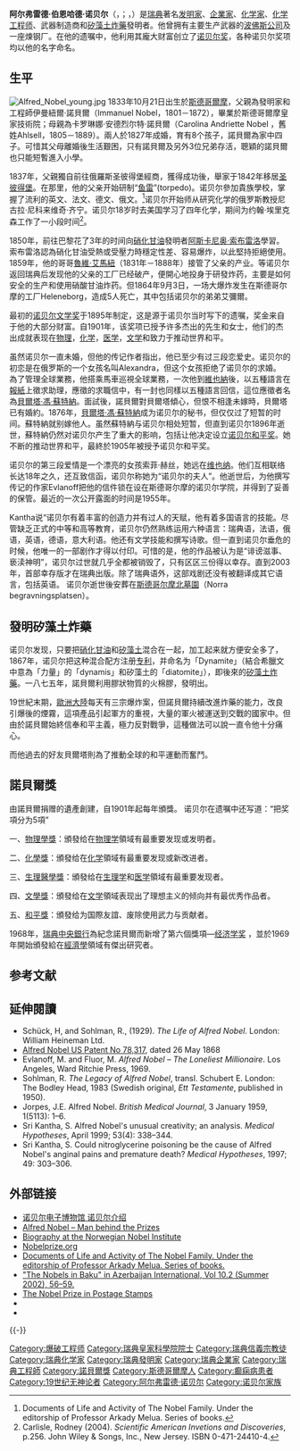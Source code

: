 {{redirect|諾貝爾}} 
{{NoteTA
|G1=Chemistry
|1=zh-cn:阿尔弗雷德; zh-hk:阿佛烈; zh-tw:阿佛烈;
}}
{{Refimprove |time=2009-08-01T08:05:00+00:00 }}
{{RoughTranslation}}
{{Infobox Celebrity
| 前綴尊稱     = 炸藥之父
| 後綴尊稱     = 
| name = 阿尔弗雷德·诺贝尔<br />Alfred Nobel
| image = AlfredNobel_adjusted.jpg
| image_size = 270px
| nationality = {{SWE}}
| birth_date = {{birth date|df=yes|1833|10|21}}
| birth_place = {{SWE}}[[斯德哥爾摩|斯德哥爾摩]]
| death_date = {{death date and age|df=yes|1896|12|10|1833|10|21}}
| death_place = {{flagicon|KIT}} [[義大利王國_(1861年－1946年)|義大利]][[聖雷莫|聖雷莫]]
| resting_place = {{SWE}}[[斯德哥爾摩北墓園|斯德哥爾摩北墓園]]
| resting_place_coordinates = {{Coord|59|21|24.52|N|18|1|9.43|E|region:SE_type:landmark|}}
| parents = {{tsl|en|Immanuel Nobel|艾馬紐·諾貝爾}}<br>卡罗琳娜·安德烈尔特·諾貝爾
| relatives = {{tsl|en|Robert Nobel|羅伯特·諾貝爾}}（大哥）<br>{{tsl|en|Ludvig Nobel|路德維希·諾貝爾}}（二哥）
| occupation = [[发明家|发明家]]<br>[[企業家|企業家]]<br>[[化学家|化学家]]<br>[[化学工程师|化学工程师]]
| known_for = [[矽藻土炸药|矽藻土炸药]]发明者<br />[[诺贝尔奖|诺贝尔奖]]创立者
| 语言 = [[瑞典语|瑞典语]]、[[法语|法语]]、[[英语|英语]]、[[俄语|俄语]]、[[意大利语|意大利语]]、[[德语|德语]]
| signature = Alfred Nobel Signature.svg
}}
'''阿尔弗雷德·伯恩哈德·诺贝尔'''（{{lang-sv|'''Alfred Bernhard Nobel'''}}，{{IPAc-en|n|oʊ|ˈ|b|ɛ|l}}；{{IPA-sv|ˈalfrɛd nʊˈbɛlː|lang|sv-Alfred_Nobel.ogg}}，{{bd|1833年|10月21日|1896年|12月10日|catIdx=Nobel, Alfred}}）是[[瑞典|瑞典]]著名[[发明家|发明家]]、[[企業家|企業家]]、[[化学家|化学家]]、[[化学工程师|化学工程师]]、武器制造商和[[矽藻土炸藥|矽藻土炸藥]]發明者。他曾拥有主要生产武器的[[波佛斯公司|波佛斯公司]]及一座煉钢厂。在他的遗嘱中，他利用其龐大财富创立了[[诺贝尔奖|诺贝尔奖]]，各种诺贝尔奖项均以他的名字命名。

== 生平 ==
[[File:Alfred_Nobel_young.jpg|thumb]]
1833年10月21日出生於[[斯德哥爾摩|斯德哥爾摩]]，父親為發明家和工程師伊曼紐爾·諾貝爾（Immanuel Nobel，1801－1872），畢業於斯德哥爾摩皇家技術院；母親為卡罗琳娜·安德烈尔特·諾貝爾（Carolina Andriette Nobel ，舊姓Ahlsell，1805－1889）{{r|Brit1}}。兩人於1827年成婚，育有8个孩子，諾貝爾為家中四子。可惜其父母離婚後生活艱困，只有諾貝爾及另外3位兄弟存活，聰穎的諾貝爾也只能短暫進入小學。

1837年，父親獨自前往俄羅斯圣彼得堡經商，獲得成功後，舉家于1842年移居[[圣彼得堡|圣彼得堡]]。在那里，他的父亲开始研制“[[鱼雷|鱼雷]]”(torpedo)。诺贝尔參加貴族學校，掌握了流利的英文、法文、德文、俄文。<ref>Documents of Life and Activity of The Nobel Family. Under the editorship of Professor Arkady Melua. Series of books.</ref>诺贝尔开始师从研究化学的俄罗斯教授尼古拉·尼科来维奇·齐宁。诺贝尔18岁时去美国学习了四年化学，期间为约翰·埃里克森工作了一小段时间<ref>Carlisle, Rodney (2004). ''Scientific American Invetions and Discoveries'', p.256. John Wiley & Songs, Inc., New Jersey. ISBN 0-471-24410-4.</ref>。

1850年，前往巴黎花了3年的时间向[[硝化甘油|硝化甘油]]發明者[[阿斯卡尼奥·索布雷洛|阿斯卡尼奥·索布雷洛]]學習。索布雷洛認為硝化甘油受熱或受壓力時穩定性差、容易爆炸，以此堅持拒絕使用。1859年，他的哥哥[[魯維·艾馬紐|魯維·艾馬紐]]（1831年－1888年）接管了父亲的产业。等诺贝尔返回瑞典后发现他的父亲的工厂已经破产，便開心地投身于研發炸药，主要是如何安全的生产和使用硝酸甘油炸药。但1864年9月3日，一场大爆炸发生在斯德哥尔摩的工厂Heleneborg，造成5人死亡，其中包括诺贝尔的弟弟艾彌爾。

最初的[[诺贝尔文学奖|诺贝尔文学奖]]于1895年制定，这是源于诺贝尔当时写下的遗嘱，奖金来自于他的大部分财富。自1901年，该奖项已授予许多杰出的先生和女士，他们的杰出成就表现在[[物理|物理]]，[[化学|化学]]，[[医学|医学]]，[[文学|文学]]和致力于推动世界和平。 

虽然诺贝尔一直未婚，但他的传记作者指出，他已至少有过三段恋爱史。诺贝尔的初恋是在俄罗斯的一个女孩名叫Alexandra，但这个女孩拒绝了诺贝尔的求婚。 為了管理全球業務，他搭乘馬車巡視全球業務，一次他到[[維也納|維也納]]後，以五種語言在[[報紙|報紙]]上徵求助理，應徵的求職信中，有一封也同樣以五種語言回信，這位應徵者名為[[貝爾塔·馮·蘇特納|貝爾塔·馮·蘇特納]]。面試後，諾貝爾對貝爾塔傾心，但恨不相逢未嫁時，貝爾塔已有婚約。1876年，[[貝爾塔·馮·蘇特納|貝爾塔·馮·蘇特納]]成为诺贝尔的秘书，但仅仅过了短暂的时间。蘇特納就别嫁他人。虽然蘇特納与诺贝尔相处短暂，但直到诺贝尔1896年逝世，蘇特納仍然对诺贝尔产生了重大的影响，包括让他决定设立[[诺贝尔和平奖|诺贝尔和平奖]]。她不断的推动世界和平，最終於1905年被授予诺贝尔和平奖。

诺贝尔的第三段爱情是一个漂亮的女孩索菲·赫丝，她远在[[维也纳|维也纳]]。他们互相联络长达18年之久，还互致信函，诺贝尔称她为“诺贝尔的夫人”。他逝世后，为他撰写传记的作家Evlanoff把他的信件锁在设在斯德哥尔摩的诺贝尔学院，并得到了妥善的保管。最近的一次公开露面的时间是1955年。

Kantha说“诺贝尔有着丰富的创造力并有过人的天赋，他有着多国语言的技能。尽管缺乏正式的中等和高等教育，诺贝尔仍然熟练运用六种语言：瑞典语，法语，俄语，英语，德语，意大利语。他还有文学技能和撰写诗歌。但一直到诺贝尔垂危的时候，他唯一的一部剧作才得以付印。可惜的是，他的作品被认为是“诽谤滋事、亵渎神明”，诺贝尔过世就几乎全都被销毁了，只有区区三份得以幸存。直到2003年，首部幸存版才在瑞典出版。除了瑞典语外，这部戏剧还没有被翻译成其它语言，包括英语。
诺贝尔逝世後安葬在[[斯德哥尔摩北墓園|斯德哥尔摩北墓園]]（Norra begravningsplatsen）。

== 發明矽藻土炸藥 ==
{{main|矽藻土炸藥}}
{{Unreferencedsect|time=2012-11-12T05:52:22+00:00}}
诺贝尔发现，只要把[[硝化甘油|硝化甘油]]和[[矽藻土|矽藻土]]混合在一起，加工起来就方便安全多了，1867年，诺贝尔把这种混合配方注册[[专利|专利]]，并命名为「Dynamite」（結合希臘文中意為「力量」的「dynamis」和矽藻土的「diatomite」），即後來的[[矽藻土炸藥|矽藻土炸藥]]。一八七五年，諾貝爾利用膠狀物質的火棉膠，發明出{{link-en|葛里炸药|Gelignite}}。

19世紀末期，[[歐洲大陸|歐洲大陸]]每天有三宗爆炸案，但諾貝爾持續改進炸藥的能力，改良引爆後的煙霧，這項產品引起軍方的重視，大量的軍火被運送到交戰的國家中。但由於諾貝爾始終信奉和平主義，極力反對戰爭，這種做法可以說一直令他十分痛心。

而他過去的好友貝爾塔則為了推動全球的和平運動而奮鬥。

== 諾貝爾獎 ==
{{main|諾貝爾獎}}
由諾貝爾捐赠的遺產創建，自1901年起每年頒獎。
诺贝尔在遗嘱中还写道：“把奖項分为5項”

一、[[諾貝爾物理學獎|物理學獎]]：頒發给在[[物理学|物理学]]領域有最重要发现或发明者。

二、[[諾貝爾化學獎|化學獎]]：頒發给在[[化学|化学]]領域有最重要发现或新改进者。

三、[[諾貝爾生理醫學獎|生理醫學獎]]：頒發给在[[生理学|生理学]]和[[医学|医学]]領域有最重要发现者。

四、[[諾貝爾文學獎|文學獎]]：頒發给在[[文学|文学]]領域表现出了理想主义的倾向并有最优秀作品者。

五、[[諾貝爾和平獎|和平獎]]：頒發给为国際友誼、废除使用武力与贡献者。

1968年，[[瑞典中央銀行|瑞典中央銀行]]為紀念諾貝爾而新增了第六個獎項—[[諾貝爾经济学奖|经济学奖]]
，並於1969年開始頒發給在[[經濟學|經濟學]]領域有傑出研究者。

== 参考文献 ==
{{reflist|30em|refs=
<ref name="Brit1">{{Cite web |title=Alfred Nobel |url=http://www.britannica.com/EBchecked/topic/416842/Alfred-Bernhard-Nobel |accessdate=26 January 2014 |date=19 March 2012 |publisher=Britannica.com |archive-url=https://web.archive.org/web/20111006175210/http://www.britannica.com/EBchecked/topic/416842/Alfred-Bernhard-Nobel |archive-date=2011-10-06 |dead-url=no }}</ref>
}}

== 延伸閱讀 ==
* Schück, H, and Sohlman, R., (1929). ''The Life of Alfred Nobel''. London: William Heineman Ltd.
* [[s:U.S._Patent_78317|Alfred Nobel US Patent No 78,317]], dated 26 May 1868
* Evlanoff, M. and Fluor, M. ''Alfred Nobel – The Loneliest Millionaire''. Los Angeles, Ward Ritchie Press, 1969.
* Sohlman, R. ''The Legacy of Alfred Nobel'', transl. Schubert E. London: The Bodley Head, 1983 (Swedish original, ''Ett Testamente'', published in 1950).
* Jorpes, J.E. Alfred Nobel. ''British Medical Journal'', 3 January 1959, 1(5113): 1–6.
* Sri Kantha, S. Alfred Nobel's unusual creativity; an analysis. ''Medical Hypotheses'', April 1999; 53(4): 338–344.
* Sri Kantha, S. Could nitroglycerine poisoning be the cause of Alfred Nobel's anginal pains and premature death? ''Medical Hypotheses'', 1997; 49: 303–306.

== 外部链接 ==
{{Commonscat|Alfred Nobel}}
{{wikisource author}}
{{Wikiquote}}
* [http://www.nobel.se/nobel/alfred-nobel/index.html 诺贝尔电子博物馆 诺贝尔介绍]{{en}}
* [http://www.nobel.se/nobel/alfred-nobel/index.html Alfred Nobel – Man behind the Prizes]
* [https://web.archive.org/web/20021009142637/http://www.nobel.no/eng_com_will1.html Biography at the Norwegian Nobel Institute]
* [http://nobelprize.org/ Nobelprize.org]
* [https://web.archive.org/web/20160304063125/http://www.eanw.info/nobel.html Documents of Life and Activity of The Nobel Family. Under the editorship of Professor Arkady Melua. Series of books.]
* [http://azer.com/aiweb/categories/magazine/ai102_folder/102_articles/102_nobels_asbrink.html "The Nobels in Baku" in Azerbaijan International, Vol 10.2 (Summer 2002), 56–59.]
* [http://azer.com/aiweb/categories/magazine/43_folder/43_articles/43_nobel.html The Nobel Prize in Postage Stamps]
* {{PM20|FID=pe/022685}}
* {{Internet Archive author |sname=Alfred Nobel|sopt=w}}
{{-}}
{{Authority control}}
{{DEFAULTSORT:Nobel, Alfred}}

[[Category:爆破工程师|Category:爆破工程师]]
[[Category:瑞典皇家科學院院士|Category:瑞典皇家科學院院士]]
[[Category:瑞典信義宗教徒|Category:瑞典信義宗教徒]]
[[Category:瑞典化学家|Category:瑞典化学家]]
[[Category:瑞典發明家|Category:瑞典發明家]]
[[Category:瑞典企業家|Category:瑞典企業家]]
[[Category:瑞典工程師|Category:瑞典工程師]]
[[Category:諾貝爾獎|Category:諾貝爾獎]]
[[Category:斯德哥爾摩人|Category:斯德哥爾摩人]]
[[Category:癫痫病患者|Category:癫痫病患者]]
[[Category:19世纪无神论者|Category:19世纪无神论者]]
[[Category:阿尔弗雷德·诺贝尔|Category:阿尔弗雷德·诺贝尔]]
[[Category:诺贝尔家族|Category:诺贝尔家族]]